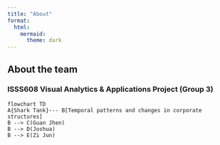 ```yaml
---
title: "About"
format:
  html:
    mermaid: 
      theme: dark
---
```


## **About the team**

### **ISSS608 Visual Analytics & Applications Project (Group 3)**

```mermaid
flowchart TD
A{Shark Tank}--- B[Temporal patterns and changes in corporate structures]
B --> C(Guan Jhen)
B --> D(Joshua)
B --> E(Zi Jun)
```
